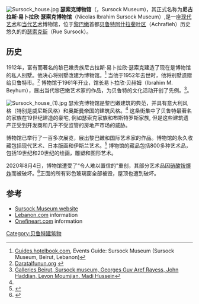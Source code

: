 [[File:Sursock_house.jpg|thumb]]
'''瑟索克博物馆'''（{{lang-ar|قصر سرسق}}，Sursock Museum)，其正式名称为'''尼古拉斯·易卜拉欣·瑟索克博物馆'''（Nicolas Ibrahim Sursock Museum）,是一座[[现代艺术|现代艺术]]和[[当代艺术|当代艺术]]博物馆，位于[[黎巴嫩|黎巴嫩]]首都[[贝鲁特|贝鲁特]][[阿什拉斐叶区|阿什拉斐叶区]]（Achrafieh）历史悠久的的[[瑟索克街|瑟索克街]]（Rue Sursock）。

==历史==
1912年，富有而著名的黎巴嫩贵族尼古拉斯·易卜拉欣·瑟索克建造了现在是博物馆的私人别墅。他决心将别墅改建为博物馆。<ref>[https://web.archive.org/web/20070929061801/http://guides.hotelbook.com/sisp/index.htm?fx=event&event_id=84008 Guides.hotelbook.com], Events Guide: Sursock Museum (Sursock Museum, Beirut, Lebanon)</ref> 当他于1952年去世时，他将别墅遗赠给贝鲁特市。<ref name=daratal>[http://www.daratalfunun.org/main/activit/curentl/lebanon_art/exhib7.html Daratalfunun.org] {{Webarchive|url=https://web.archive.org/web/20070423231150/http://www.daratalfunun.org/main/activit/curentl/lebanon_art/exhib7.html |date=2007-04-23 }}</ref> 博物馆于1961年开业，馆长易卜拉欣·贝赫姆（Ibrahim M. Beyhum），展出当代黎巴嫩艺术家的作品，为贝鲁特的文化活动开创了先例。<ref>[https://web.archive.org/web/20070528080142/http://www.onefineart.com/en/articles_arts/galleries_in_lebanon.shtml Galleries Beirut, Sursock museum, Georges Guv Aref Rayess, John Haddian, Levon Moumjian. Madi Hussein]</ref>。

[[File:Sursock_house_(1).jpg|thumb]]
瑟索克博物馆是黎巴嫩建筑的典范，并具有意大利风格（特别是威尼斯风格）和[[奥斯曼帝国|奥斯曼帝国]]的建筑风格。<ref name=daratal/> 这条街集中了贝鲁特最著名的家族在19世纪建造的豪宅, 例如瑟索克家族和布斯特罗斯家族, 但是这些建筑遗产正受到开发商和几乎不受监管的房地产市场的威胁。

博物馆已举行了一百多次展览，展出黎巴嫩和国际艺术家的作品。博物馆的永久收藏包括现代艺术、日本版画和伊斯兰艺术。<ref>{{Cite web |url=http://www.lebanon-tourism.gov.lb/Templates/InsideTemplate.aspx?PostingId=313 |title=Lebanon-tourism.gov.lb |access-date=2020-10-02 |archive-date=2021-02-27 |archive-url=https://web.archive.org/web/20210227222730/http://www.lebanon-tourism.gov.lb/Templates/InsideTemplate.aspx?PostingId=313 |dead-url=yes }}</ref> 博物馆的藏品包括800多种艺术品，包括19世纪和20世纪的绘画，雕塑和图形艺术。

2020年8月4日，博物馆遭受了“令人难以置信的”重创，其部分艺术品因[[2020年贝鲁特爆炸事故|硝酸铵爆炸]]而被破坏。<ref name="Bishara">{{cite web |last1=Bishara |first1=Hakim |title=Deadly Explosion in Beirut Decimates Thousands of Buildings, Including Galleries and Museums |url=https://hyperallergic.com/580732/deadly-beirut-explosion/ |website=Hyperallergic |accessdate=6 August 2020 |date=5 August 2020 |archive-date=2020-08-07 |archive-url=https://web.archive.org/web/20200807083142/https://hyperallergic.com/580732/deadly-beirut-explosion/ |dead-url=no }}</ref>正面的所有彩色玻璃窗全部被毁，屋顶也遭到破坏。

==参考==
{{reflist}}
* [https://sursock.museum/ Sursock Museum website] {{Wayback|url=https://sursock.museum/ |date=20210411043218 }}
* [https://web.archive.org/web/20070207130741/http://www.lebanon.com/where/lebanonguide/sursokmuseum.htm Lebanon.com] information
* [https://www.onefineart.com/articles/galleries-in-lebanon Onefineart.com] {{Wayback|url=https://www.onefineart.com/articles/galleries-in-lebanon |date=20210308190634 }} information
{{coord|33|53|34.59|N|35|30|58.42|E|display=title}}
[[Category:贝鲁特建筑物|Category:贝鲁特建筑物]]